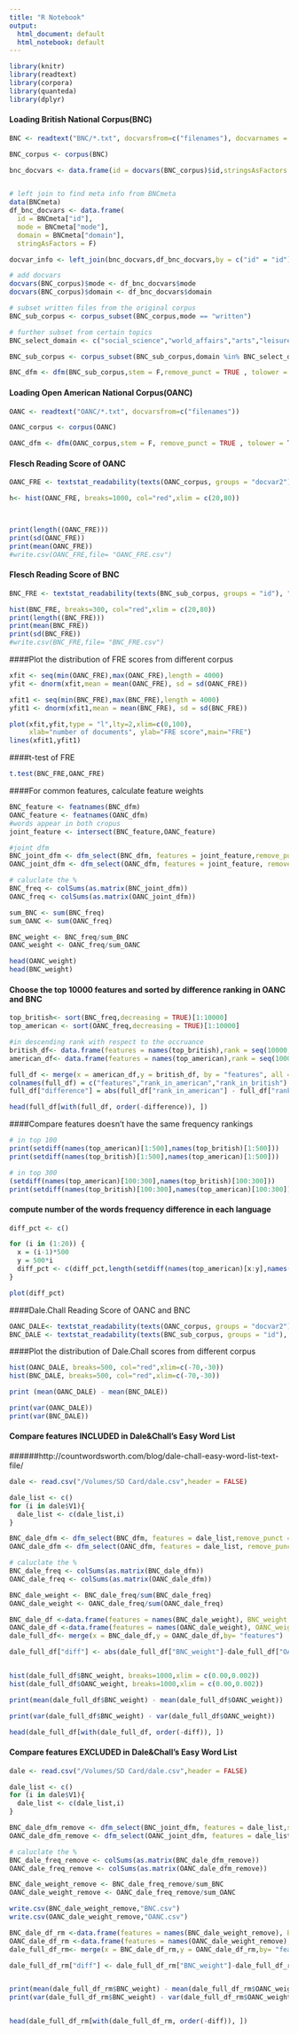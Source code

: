 ```yaml
---
title: "R Notebook"
output:
  html_document: default
  html_notebook: default
---
```


```r
library(knitr)
library(readtext)
library(corpora)
library(quanteda)
library(dplyr)
```

#### Loading British National Corpus(BNC)
```r
BNC <- readtext("BNC/*.txt", docvarsfrom=c("filenames"), docvarnames = "id")

BNC_corpus <- corpus(BNC)

bnc_docvars <- data.frame(id = docvars(BNC_corpus)$id,stringsAsFactors = F)


# left join to find meta info from BNCmeta 
data(BNCmeta)
df_bnc_docvars <- data.frame(
  id = BNCmeta["id"],
  mode = BNCmeta["mode"],
  domain = BNCmeta["domain"],
  stringAsFactors = F) 

docvar_info <- left_join(bnc_docvars,df_bnc_docvars,by = c("id" = "id"))

# add docvars
docvars(BNC_corpus)$mode <- df_bnc_docvars$mode
docvars(BNC_corpus)$domain <- df_bnc_docvars$domain

# subset written files from the original corpus 
BNC_sub_corpus <- corpus_subset(BNC_corpus,mode == "written")

# further subset from certain topics 
BNC_select_domain <- c("social_science","world_affairs","arts","leisure","commerce_finance")

BNC_sub_corpus <- corpus_subset(BNC_sub_corpus,domain %in% BNC_select_domain)

BNC_dfm <- dfm(BNC_sub_corpus,stem = F,remove_punct = TRUE , tolower = T)

```


#### Loading Open American National Corpus(OANC)
```r
OANC <- readtext("OANC/*.txt", docvarsfrom=c("filenames"))

OANC_corpus <- corpus(OANC)

OANC_dfm <- dfm(OANC_corpus,stem = F, remove_punct = TRUE , tolower = T)
```

#### Flesch Reading Score of OANC 
```r

OANC_FRE <- textstat_readability(texts(OANC_corpus, groups = "docvar2"), "Flesch")

h<- hist(OANC_FRE, breaks=1000, col="red",xlim = c(20,80))



print(length((OANC_FRE)))
print(sd(OANC_FRE))
print(mean(OANC_FRE))
#write.csv(OANC_FRE,file= "OANC_FRE.csv")
```

#### Flesch Reading Score of BNC 
```r
BNC_FRE <- textstat_readability(texts(BNC_sub_corpus, groups = "id"), "Flesch")

hist(BNC_FRE, breaks=300, col="red",xlim = c(20,80))
print(length((BNC_FRE)))
print(mean(BNC_FRE))
print(sd(BNC_FRE))
#write.csv(BNC_FRE,file= "BNC_FRE.csv")

```

####Plot the distribution of FRE scores from different corpus 
```r
xfit <- seq(min(OANC_FRE),max(OANC_FRE),length = 4000)
yfit <- dnorm(xfit,mean = mean(OANC_FRE), sd = sd(OANC_FRE))

xfit1 <- seq(min(BNC_FRE),max(BNC_FRE),length = 4000)
yfit1 <- dnorm(xfit1,mean = mean(BNC_FRE), sd = sd(BNC_FRE))

plot(xfit,yfit,type = "l",lty=2,xlim=c(0,100),
     xlab="number of documents", ylab="FRE score",main="FRE")
lines(xfit1,yfit1)

```

####t-test of FRE
```r
t.test(BNC_FRE,OANC_FRE)
```

####For common features, calculate feature weights 
```r

BNC_feature <- featnames(BNC_dfm)
OANC_feature <- featnames(OANC_dfm)
#words appear in both cropus 
joint_feature <- intersect(BNC_feature,OANC_feature)

#joint dfm 
BNC_joint_dfm <- dfm_select(BNC_dfm, features = joint_feature,remove_punct = TRUE)
OANC_joint_dfm <- dfm_select(OANC_dfm, features = joint_feature, remove_punct = TRUE)

# caluclate the % 
BNC_freq <- colSums(as.matrix(BNC_joint_dfm))
OANC_freq <- colSums(as.matrix(OANC_joint_dfm))

sum_BNC <- sum(BNC_freq)
sum_OANC <- sum(OANC_freq)

BNC_weight <- BNC_freq/sum_BNC
OANC_weight <- OANC_freq/sum_OANC

head(OANC_weight)
head(BNC_weight)

```

#### Choose the top 10000 features and sorted by difference ranking in OANC and BNC
```r
top_british<- sort(BNC_freq,decreasing = TRUE)[1:10000]
top_american <- sort(OANC_freq,decreasing = TRUE)[1:10000]

#in descending rank with respect to the occruance 
british_df<- data.frame(features = names(top_british),rank = seq(10000,1,-1))
american_df<- data.frame(features = names(top_american),rank = seq(10000,1,-1))

full_df <- merge(x = american_df,y = british_df, by = "features", all = TRUE)
colnames(full_df) = c("features","rank_in_american","rank_in_british")
full_df["difference"] = abs(full_df["rank_in_american"] - full_df["rank_in_british"])

head(full_df[with(full_df, order(-difference)), ])

```

####Compare features doesn't have the same frequency rankings 
```r
# in top 100 
print(setdiff(names(top_american)[1:500],names(top_british)[1:500])) 
print(setdiff(names(top_british)[1:500],names(top_american)[1:500])) 

# in top 300 
(setdiff(names(top_american)[100:300],names(top_british)[100:300]))
print(setdiff(names(top_british)[100:300],names(top_american)[100:300])) 
```


#### compute number of the words frequency difference in each language 
```r
diff_pct <- c()

for (i in (1:20)) {
  x = (i-1)*500 
  y = 500*i
  diff_pct <- c(diff_pct,length(setdiff(names(top_american)[x:y],names(top_british)[x:y]))/500)
}

plot(diff_pct)

```

####Dale.Chall Reading Score of OANC and BNC 
```r
OANC_DALE<- textstat_readability(texts(OANC_corpus, groups = "docvar2"), "Dale.Chall")
BNC_DALE <- textstat_readability(texts(BNC_sub_corpus, groups = "id"), "Dale.Chall")

```

####Plot the distribution of Dale.Chall scores from different corpus 
```r
hist(OANC_DALE, breaks=500, col="red",xlim=c(-70,-30))
hist(BNC_DALE, breaks=500, col="red",xlim=c(-70,-30))

print (mean(OANC_DALE) - mean(BNC_DALE))

print(var(OANC_DALE))
print(var(BNC_DALE))

```



#### Compare features INCLUDED in Dale&Chall's Easy Word List
######http://countwordsworth.com/blog/dale-chall-easy-word-list-text-file/

```r
dale <- read.csv("/Volumes/SD Card/dale.csv",header = FALSE)

dale_list <- c() 
for (i in dale$V1){
  dale_list <- c(dale_list,i)
}

BNC_dale_dfm <- dfm_select(BNC_dfm, features = dale_list,remove_punct = TRUE,remove = stopwords("english"))
OANC_dale_dfm <- dfm_select(OANC_dfm, features = dale_list, remove_punct = TRUE,remove = stopwords("english"))

# caluclate the % 
BNC_dale_freq <- colSums(as.matrix(BNC_dale_dfm))
OANC_dale_freq <- colSums(as.matrix(OANC_dale_dfm))

BNC_dale_weight <- BNC_dale_freq/sum(BNC_dale_freq)
OANC_dale_weight <- OANC_dale_freq/sum(OANC_dale_freq)

BNC_dale_df <-data.frame(features = names(BNC_dale_weight), BNC_weight = BNC_dale_weight )
OANC_dale_df <-data.frame(features = names(OANC_dale_weight), OANC_weight = OANC_dale_weight )
dale_full_df<- merge(x = BNC_dale_df,y = OANC_dale_df,by= "features")

dale_full_df["diff"] <- abs(dale_full_df["BNC_weight"]-dale_full_df["OANC_weight"])


hist(dale_full_df$BNC_weight, breaks=1000,xlim = c(0.00,0.002))
hist(dale_full_df$OANC_weight, breaks=1000,xlim = c(0.00,0.002))

print(mean(dale_full_df$BNC_weight) - mean(dale_full_df$OANC_weight))

print(var(dale_full_df$BNC_weight) - var(dale_full_df$OANC_weight))

head(dale_full_df[with(dale_full_df, order(-diff)), ])
```


#### Compare features EXCLUDED in Dale&Chall's Easy Word List
```r
dale <- read.csv("/Volumes/SD Card/dale.csv",header = FALSE)

dale_list <- c() 
for (i in dale$V1){
  dale_list <- c(dale_list,i)
}

BNC_dale_dfm_remove <- dfm_select(BNC_joint_dfm, features = dale_list,selection="remove",remove_punct = TRUE,remove = stopwords("english"))
OANC_dale_dfm_remove <- dfm_select(OANC_joint_dfm, features = dale_list,selection="remove",remove_punct = TRUE,remove = stopwords("english"))

# caluclate the % 
BNC_dale_freq_remove <- colSums(as.matrix(BNC_dale_dfm_remove))
OANC_dale_freq_remove <- colSums(as.matrix(OANC_dale_dfm_remove))

BNC_dale_weight_remove <- BNC_dale_freq_remove/sum_BNC
OANC_dale_weight_remove <- OANC_dale_freq_remove/sum_OANC

write.csv(BNC_dale_weight_remove,"BNC.csv")
write.csv(OANC_dale_weight_remove,"OANC.csv")

BNC_dale_df_rm <-data.frame(features = names(BNC_dale_weight_remove), BNC_weight = BNC_dale_weight_remove )
OANC_dale_df_rm <-data.frame(features = names(OANC_dale_weight_remove), OANC_weight = OANC_dale_weight_remove )
dale_full_df_rm<- merge(x = BNC_dale_df_rm,y = OANC_dale_df_rm,by= "features")

dale_full_df_rm["diff"] <- dale_full_df_rm["BNC_weight"]-dale_full_df_rm["OANC_weight"]


print(mean(dale_full_df_rm$BNC_weight) - mean(dale_full_df_rm$OANC_weight))
print(var(dale_full_df_rm$BNC_weight) - var(dale_full_df_rm$OANC_weight))


head(dale_full_df_rm[with(dale_full_df_rm, order(-diff)), ])

```




